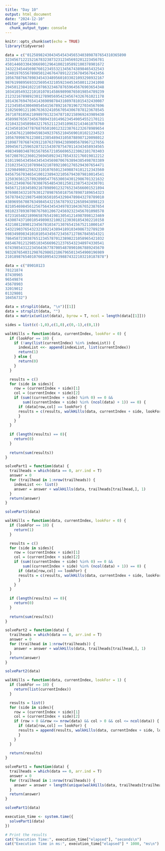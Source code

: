```yaml
---
title: "Day 10"
output: html_document
date: "2024-12-10"
editor_options: 
  chunk_output_type: console
---
```


```r
knitr::opts_chunk$set(echo = TRUE)
library(tidyverse)
```

```r
data = c("012589824304345454345653403898787654310365890
323456712215216783238732312345693201223456781
450144603304306690129641002105892100378901672
343223454456987601234553213456743898465432543
234019765567898501246764789122156784567643456
105678876678983454334895601033021093298932167
987619989569332569543210592344534580112341098
294501238410221078632346787659645676903654348
103410549322101010701458698998765019854789239
212321678989230127890569542345674326761021178
101436769476541436909878431089781015432430087
212345854300498545415678921678196727034567696
210256901211067636324105670543067878123678545
367107810562109897013234787102158969243989430
458998765673456708943101496234549054552170121
321043234589843217652112345109632143461078760
423450103477876876501001232238761232678989654
214567612100945983492376521045690101021234523
105678998761238012385489431058788987120098012
210987787687439121076378942389005678967127656
309456712596528732154307875470114343458934565
498349803487015678567210566965223062101703403
567208701236012569458923417854332176019812212
610119654345643454345698706763894385498703389
231023543210789843210789210012765294307654471
132984980125632310107650123498874101212343560
045675670346541001238943210567943079810014541
125036561257892890547765300343012986701321632
034123498766783087654854301250123875432430701
945671210345892167898901232765234566001521894
876980343210763012789876501875678987189654323
567878432198754803650105432984789843278789010
438969567087634984543215678793212658943898123
821054698456125675643454349783104367652387654
981023789307087676012067245692323456701098578
672316548218996587654198130541214987898123469
543007437100105498903210021230301854302210158
432108128901234567810347130765415675211000147
543219037654323216921438941891034986732789230
698349898341010105434567234567127867845654321
786458723038765123457870123898221058965421032
665467012129851034566962123765432348974330541
674398543122345643677870054878901067889245670
983287654031298762986521067965013454900196989
210189876540107601095432398874322103210187878")
```

```r
data = c("89010123
78121874
87430965
96549874
45678903
32019012
01329801
10456732")

data = strsplit(data, "\n")[[1]]
data = strsplit(data, "")
data = matrix(unlist(data), byrow = T, ncol = length(data[[1]]))

sides = list(c(-1,0),c(1,0),c(0,-1),c(0,1))

walkHills = function(data, currentIndex, lookFor = 0) {
  if (lookFor == 10) {
    if (!any(list(currentIndex) %in% indexList)) {
      indexList <<- append(indexList, list(currentIndex))
      return(1)
    } else {
      return(0)
    }
  }

  results = c()
  for (side in sides){
    row = (currentIndex + side)[1]
    col = (currentIndex + side)[2]
    if (sum((currentIndex + side) %in% 0) == 0 &&
        sum((currentIndex + side) %in% (ncol(data) + 1)) == 0) {
      if (data[row,col] == lookFor) {
      results = c(results, walkHills(data, currentIndex + side, lookFor + 1))
      }
    }
  }
  
  if (length(results) == 0){
    return(0)
  }
  
  return(sum(results))
}

solvePart1 = function(data) {
  trailheads = which(data == 0, arr.ind = T)
  answer = 0
  for (trailhead in 1:nrow(trailheads)) {
    indexList <<- list()
    answer = answer + walkHills(data, trailheads[trailhead,], 1)
  }
  return(answer)
}

solvePart1(data)
```

```r
walkHills = function(data, currentIndex, lookFor = 0) {
  if (lookFor == 10) {
    return(1)
  }

  results = c()
  for (side in sides){
    row = (currentIndex + side)[1]
    col = (currentIndex + side)[2]
    if (sum((currentIndex + side) %in% 0) == 0 &&
        sum((currentIndex + side) %in% (ncol(data) + 1)) == 0) {
      if (data[row,col] == lookFor) {
      results = c(results, walkHills(data, currentIndex + side, lookFor + 1))
      }
    }
  }
  
  if (length(results) == 0){
    return(0)
  }
  
  return(sum(results))
}

solvePart2 = function(data) {
  trailheads = which(data == 0, arr.ind = T)
  answer = 0
  for (trailhead in 1:nrow(trailheads)) {
    answer = answer + walkHills(data, trailheads[trailhead,], 1)
  }
  return(answer)
}

solvePart2(data)
```

```r
walkHills = function(data, currentIndex, lookFor = 1) {
  if (lookFor == 10) {
    return(list(currentIndex))
  }

  results = list()
  for (side in sides){
    row = (currentIndex + side)[1]
    col = (currentIndex + side)[2]
    if (row > 0 &&row <= nrow(data) && col > 0 && col <= ncol(data)) {
      if (data[row,col] == lookFor) {
      results = append(results, walkHills(data, currentIndex + side, lookFor + 1))
      }
    }
  }
  
  return(results)
}

solvePart1 = function(data) {
  trailheads = which(data == 0, arr.ind = T)
  answer = 0
  for (trailhead in 1:nrow(trailheads)) {
    answer = answer + length(unique(walkHills(data, trailheads[trailhead,])))
  }
  return(answer)
}

solvePart1(data)

execution_time <- system.time({
  solvePart1(data)
})

# Print the results
cat("Execution Time:", execution_time["elapsed"], "seconds\n")
cat("Execution Time in ms:", execution_time["elapsed"] * 1000, "ms\n")
```


